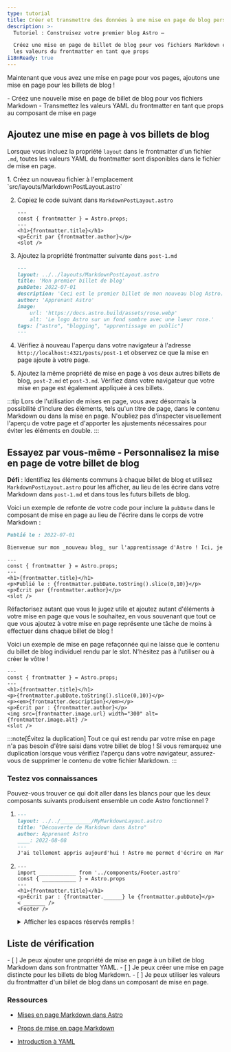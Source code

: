 ```yaml
---
type: tutorial
title: Créer et transmettre des données à une mise en page de blog personnalisée
description: >-
  Tutoriel : Construisez votre premier blog Astro —

  Créez une mise en page de billet de blog pour vos fichiers Markdown et transmettez-y 
  les valeurs du frontmatter en tant que props
i18nReady: true
---
```


Maintenant que vous avez une mise en page pour vos pages, ajoutons une mise en page pour les billets de blog !

<PreCheck>
  - Créez une nouvelle mise en page de billet de blog pour vos fichiers Markdown
  - Transmettez les valeurs YAML du frontmatter en tant que props au composant de mise en page
</PreCheck>

## Ajoutez une mise en page à vos billets de blog

Lorsque vous incluez la propriété `layout` dans le frontmatter d'un fichier `.md`, toutes les valeurs YAML du frontmatter sont disponibles dans le fichier de mise en page.

<Steps>
1. Créez un nouveau fichier à l'emplacement `src/layouts/MarkdownPostLayout.astro`

2. Copiez le code suivant dans `MarkdownPostLayout.astro`

    ```astro title="src/layouts/MarkdownPostLayout.astro"
    ---
    const { frontmatter } = Astro.props;
    ---
    <h1>{frontmatter.title}</h1>
    <p>Écrit par {frontmatter.author}</p>
    <slot />
    ```

3. Ajoutez la propriété frontmatter suivante dans `post-1.md`

    ```markdown title="src/pages/posts/post-1.md" ins={2}
    ---
    layout: ../../layouts/MarkdownPostLayout.astro
    title: 'Mon premier billet de blog'
    pubDate: 2022-07-01
    description: 'Ceci est le premier billet de mon nouveau blog Astro.'
    author: 'Apprenant Astro'
    image:
        url: 'https://docs.astro.build/assets/rose.webp' 
        alt: 'Le logo Astro sur un fond sombre avec une lueur rose.'
    tags: ["astro", "blogging", "apprentissage en public"]
    ---
    ```

4. Vérifiez à nouveau l'aperçu dans votre navigateur à l'adresse `http://localhost:4321/posts/post-1` et observez ce que la mise en page ajoute à votre page. 

5. Ajoutez la même propriété de mise en page à vos deux autres billets de blog, `post-2.md` et `post-3.md`. Vérifiez dans votre navigateur que votre mise en page est également appliquée à ces billets.
</Steps>

:::tip
Lors de l'utilisation de mises en page, vous avez désormais la possibilité d'inclure des éléments, tels qu'un titre de page, dans le contenu Markdown ou dans la mise en page. N'oubliez pas d'inspecter visuellement l'aperçu de votre page et d'apporter les ajustements nécessaires pour éviter les éléments en double. 
:::

<Box icon="puzzle-piece">

## Essayez par vous-même - Personnalisez la mise en page de votre billet de blog

**Défi** : Identifiez les éléments communs à chaque billet de blog et utilisez `MarkdownPostLayout.astro` pour les afficher, au lieu de les écrire dans votre Markdown dans `post-1.md` et dans tous les futurs billets de blog.

Voici un exemple de refonte de votre code pour inclure la `pubDate` dans le composant de mise en page au lieu de l'écrire dans le corps de votre Markdown :

```markdown title="src/pages/posts/post-1.md" del={1}
Publié le : 2022-07-01

Bienvenue sur mon _nouveau blog_ sur l'apprentissage d'Astro ! Ici, je partagerai mon parcours d'apprentissage alors que je construis un nouveau site web.
```

```astro title="src/layouts/MarkdownPostLayout.astro" ins={5}
---
const { frontmatter } = Astro.props;
---
<h1>{frontmatter.title}</h1>
<p>Publié le : {frontmatter.pubDate.toString().slice(0,10)}</p>
<p>Écrit par {frontmatter.author}</p>
<slot />
```

Réfactorisez autant que vous le jugez utile et ajoutez autant d'éléments à votre mise en page que vous le souhaitez, en vous souvenant que tout ce que vous ajoutez à votre mise en page représente une tâche de moins à effectuer dans chaque billet de blog !

Voici un exemple de mise en page refaçonnée qui ne laisse que le contenu du billet de blog individuel rendu par le slot. N'hésitez pas à l'utiliser ou à créer le vôtre !

```astro title="src/layouts/MarkdownPostLayout.astro"
---
const { frontmatter } = Astro.props;
---
<h1>{frontmatter.title}</h1>
<p>{frontmatter.pubDate.toString().slice(0,10)}</p>
<p><em>{frontmatter.description}</em></p>
<p>Écrit par : {frontmatter.author}</p>
<img src={frontmatter.image.url} width="300" alt={frontmatter.image.alt} />
<slot />
```
</Box>

:::note[Évitez la duplication]
Tout ce qui est rendu par votre mise en page n'a pas besoin d'être saisi dans votre billet de blog ! Si vous remarquez une duplication lorsque vous vérifiez l'aperçu dans votre navigateur, assurez-vous de supprimer le contenu de votre fichier Markdown.
 :::

 

<Box icon="question-mark">

### Testez vos connaissances
Pouvez-vous trouver ce qui doit aller dans les blancs pour que les deux composants suivants produisent ensemble un code Astro fonctionnel ?

1.  ```markdown title="src/pages/posts/learning-astro.md"
    ---
    layout: ../../__________/MyMarkdownLayout.astro
    title: "Découverte de Markdown dans Astro"
    author: Apprenant Astro
    ____: 2022-08-08
    ---
    J'ai tellement appris aujourd'hui ! Astro me permet d'écrire en Markdown, mais aussi d'utiliser des variables du frontmatter. Je peux même accéder à ces valeurs dans un composant de mise en page Astro.
    ```

2.  ```astro title="src/layouts/MyMarkdownLayout.astro"
    ---
    import ____________ from '../components/Footer.astro'
    const { ___________ } = Astro.props
    ---
    <h1>{frontmatter.title}</h1>
    <p>Écrit par : {frontmatter.______} le {frontmatter.pubDate}</p>
    < _______ />
    <Footer />
    ```
    <details>
        <summary>Afficher les espaces réservés remplis !</summary>

        1.  ```markdown title="src/pages/posts/learning-astro.md" "layouts" "pubDate"
            ---
            layout: ../../layouts/MyMarkdownLayout.astro
            title: "Découverte de Markdown dans Astro"
            author: Apprenant Astro
            pubDate: 2022-08-08
            ---
            J'ai tellement appris aujourd'hui ! Astro me permet d'écrire en Markdown, mais aussi d'utiliser des variables du frontmatter. Je peux même accéder à ces valeurs dans un composant de mise en page Astro.
            ```

        2.  ```astro title="src/layouts/MyMarkdownLayout.astro" " Footer " " frontmatter " "author" "slot"
            ---
            import Footer from '../components/Footer.astro'
            const { frontmatter } = Astro.props
            ---
            <h1>{frontmatter.title}</h1>
            <p>Écrit par : {frontmatter.author} le {frontmatter.pubDate}</p>
            <slot />
            <Footer />
            ```
    </details>
</Box>

<Box icon="check-list">

## Liste de vérification

<Checklist>
- [ ] Je peux ajouter une propriété de mise en page à un billet de blog Markdown dans son frontmatter YAML.
- [ ] Je peux créer une mise en page distincte pour les billets de blog Markdown.
- [ ] Je peux utiliser les valeurs du frontmatter d'un billet de blog dans un composant de mise en page.
</Checklist>

</Box>

### Ressources

- [Mises en page Markdown dans Astro](/fr/guides/markdown-content/#frontmatter-layout)

- [Props de mise en page Markdown](/fr/basics/layouts/#propriétés-de-mise-en-page-markdown)

- [Introduction à YAML](https://dev.to/paulasantamaria/introduction-to-yaml-125f) 
 <Badge class="neutral-badge" text="externe" />
